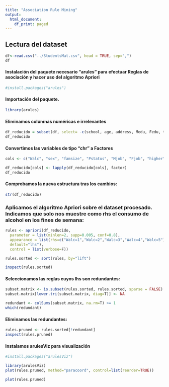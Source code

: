 ```yaml
---
title: "Association Rule Mining"
output:
  html_document:
    df_print: paged
---
```


## Lectura del dataset

```r
df<-read.csv("../StudentsMat.csv", head = TRUE, sep=",")
df
```
#### Instalación del paquete necesario "arules" para efectuar Reglas de asociación y hacer uso del algoritmo Apriori
```r
#install.packages("arules")
```

#### Importación del paquete.
```r
library(arules)
```

#### Eliminamos columnas numéricas e irrelevantes
```r
df_reducido = subset(df, select= -c(school, age, address, Medu, Fedu, traveltime, studytime, failures, famrel, freetime, goout, health, absences, G1, G2, G3, reason, guardian, schoolsup, famsup, paid, activities, nursery, internet, romantic, Dalc))
df_reducido
```


#### Convertimos las variables de tipo "chr" a Factores
```r
cols <- c("Walc", "sex", "famsize", "Pstatus", "Mjob", "Fjob", "higher")

df_reducido[cols] <- lapply(df_reducido[cols], factor)
df_reducido
```


#### Comprobamos la nueva estructura tras los cambios:
```r
str(df_reducido)
```

### Aplicamos el algoritmo Apriori sobre el dataset procesado. Indicamos que solo nos muestre como rhs el consumo de alcohol en los fines de semana:
```r
rules <- apriori(df_reducido,
  parameter = list(minlen=2, supp=0.005, conf=0.8),
  appearance = list(rhs=c("Walc=1","Walc=2","Walc=3","Walc=4","Walc=5"),
  default="lhs"),
  control = list(verbose=F))

rules.sorted <- sort(rules, by="lift")

inspect(rules.sorted)
```
#### Seleccionamos las reglas cuyos lhs son redundantes:
```r
subset.matrix <- is.subset(rules.sorted, rules.sorted, sparse = FALSE)
subset.matrix[lower.tri(subset.matrix, diag=T)] <- NA

redundant <- colSums(subset.matrix, na.rm=T) >= 1
which(redundant)

```
#### Eliminamos las redundantes:
```r
rules.pruned <- rules.sorted[!redundant]
inspect(rules.pruned)
```
#### Instalamos arulesViz para visualización
```r
#install.packages("arulesViz")
```

```r
library(arulesViz)
plot(rules.pruned, method="paracoord", control=list(reorder=TRUE))
```

```r
plot(rules.pruned)
```

